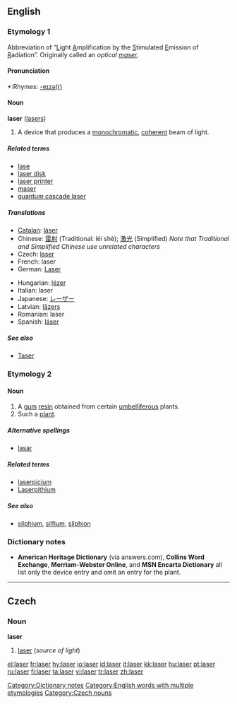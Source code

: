 {{see|Laser|láser|làser}}
==English==

===Etymology 1===
Abbreviation of “<U>L</U>ight <U>A</U>mplification by the <U>S</U>timulated <U>E</U>mission of <U>R</U>adiation”. Originally called an ''optical [[maser]]''.

{{rfc-level|check placement of Pronunciation}}

====Pronunciation====
*:Rhymes: [[Rhymes:English:-eɪzə(r)|-eɪzə(r)]]

====Noun====
{{wikipedia}}
'''laser''' ([[lasers]])

# A device that produces a [[monochromatic]], [[coherent]] beam of light.

=====Related terms=====
*[[lase]]
*[[laser disk]]
*[[laser printer]]
*[[maser]]
*[[quantum cascade laser]]

=====Translations=====
{{trans-top|device producing beam of light}}
*[[Catalan]]: [[làser]] {{m}}
*Chinese: [[雷射]] (Traditional: léi shè); [[激光]] (Simplified) ''Note that Traditional and Simplified Chinese use unrelated characters''
*Czech: [[#Czech|laser]] {{m}}
*French: laser {{m}}
*German: [[Laser]] {{m}}
{{trans-mid}}
*Hungarian: [[lézer]]
*Italian: laser {{m}}
*Japanese: [[レーザー]]
*Latvian: [[lāzers]] {{m}}
*Romanian: laser {{n}}
*Spanish: [[láser]] {{m}}
{{trans-bottom}}

=====See also=====
*[[Taser]]

===Etymology 2===
{{L.}}

====Noun====
{{en-noun}}

# A [[gum]] [[resin]] obtained from certain [[umbelliferous]] plants.
# Such a [[plant]].

=====Alternative spellings=====
*[[lasar]]

=====Related terms=====
*[[laserpicium]]
*[[Laserpithium]]<!-- rare, capitalization?? -->

=====See also=====
*[[silphium]], [[silfium]], [[silphion]]

===Dictionary notes===
*'''American Heritage Dictionary''' (via answers.com), '''Collins Word Exchange''', '''Merriam-Webster Online''', and '''MSN Encarta Dictionary''' all list only the device entry and omit an entry for the plant.

[[Category:Dictionary notes]]
[[Category:English words with multiple etymologies]]

----

==Czech==

===Noun===
'''laser''' {{m}}

# [[#English|laser]] (''source of light'')

[[Category:Czech nouns]]

[[el:laser]]
[[fr:laser]]
[[hy:laser]]
[[io:laser]]
[[id:laser]]
[[it:laser]]
[[kk:laser]]
[[hu:laser]]
[[pt:laser]]
[[ru:laser]]
[[fi:laser]]
[[ta:laser]]
[[vi:laser]]
[[tr:laser]]
[[zh:laser]]